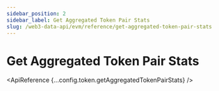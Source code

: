 ```yaml
---
sidebar_position: 2
sidebar_label: Get Aggregated Token Pair Stats
slug: /web3-data-api/evm/reference/get-aggregated-token-pair-stats
---
```



# Get Aggregated Token Pair Stats


<SolanaApiBanner
  customTitle="Looking for aggregated token pair stats on Solana?"
  customText="Find aggregated token pair stats on Solana using our API."
  customButtonText="Explore Solana API"
  customButtonLink="/web3-data-api/solana/reference/get-aggregated-token-pair-stats"
/>
<ApiReference {...config.token.getAggregatedTokenPairStats} />
